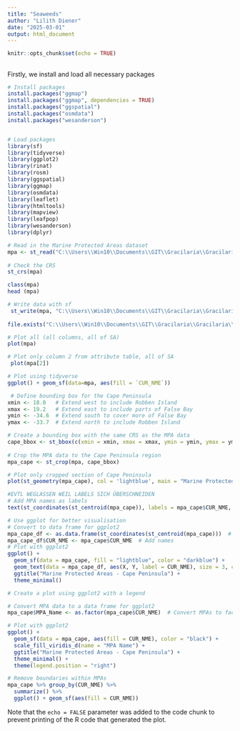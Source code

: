 ```yaml
---
title: "Seaweeds"
author: "Lilith Diener"
date: "2025-03-01"
output: html_document
---
```


```r
knitr::opts_chunk$set(echo = TRUE)
```

## 

Firstly, we install and load all necessary packages

```r

# Install packages
install.packages("ggmap")
install.packages("ggmap", dependencies = TRUE)
install.packages("ggspatial")
install.packages("osmdata")
install.packages("wesanderson") 


# Load packages
library(sf)
library(tidyverse)
library(ggplot2)
library(rinat)
library(rosm)
library(ggspatial)
library(ggmap)
library(osmdata)
library(leaflet)
library(htmltools)
library(mapview)
library(leafpop)
library(wesanderson)
library(dplyr)
```

```r
# Read in the Marine Protected Areas dataset
mpa <- st_read("C:\\Users\\Win10\\Documents\\GIT\\Gracilaria\\Gracilaria\\data\\SAMPAZ_OR_2024_Q3.shp")
 
# Check the CRS
st_crs(mpa)

class(mpa)
head (mpa)

# Write data with sf
 st_write(mpa, "C:\\Users\\Win10\\Documents\\GIT\\Gracilaria\\Gracilaria\\data\\SAMPAZ_OR_2024_Q3_duplicate.shp", append = FALSE)
 
file.exists("C:\\Users\\Win10\\Documents\\GIT\\Gracilaria\\Gracilaria\\data\\SAMPAZ_OR_2024_Q3_duplicate.shp")
```

```r
# Plot all (all columns, all of SA)
plot(mpa)

# Plot only column 2 from attribute table, all of SA
 plot(mpa[2])

# Plot using tidyverse
ggplot() + geom_sf(data=mpa, aes(fill = `CUR_NME`))
```

```r
 # Define bounding box for the Cape Peninsula
xmin <- 18.0   # Extend west to include Robben Island
xmax <- 19.2   # Extend east to include parts of False Bay
ymin <- -34.6  # Extend south to cover more of False Bay
ymax <- -33.7  # Extend north to include Robben Island

# Create a bounding box with the same CRS as the MPA data
cape_bbox <- st_bbox(c(xmin = xmin, xmax = xmax, ymin = ymin, ymax = ymax), crs = st_crs(mpa))
 
# Crop the MPA data to the Cape Peninsula region
mpa_cape <- st_crop(mpa, cape_bbox)

# Plot only cropped section of Cape Peninsula
plot(st_geometry(mpa_cape), col = 'lightblue', main = "Marine Protected Areas - Cape Peninsula")

#EVTL WEGLASSEN WEIL LABELS SICH ÜBERSCHNEIDEN
# Add MPA names as labels
text(st_coordinates(st_centroid(mpa_cape)), labels = mpa_cape$CUR_NME, cex = 0.8, col = "black", pos = 4)

# Use ggplot for better visualisation
# Convert to data frame for ggplot2
mpa_cape_df <- as.data.frame(st_coordinates(st_centroid(mpa_cape)))  # Get centroids
mpa_cape_df$CUR_NME <- mpa_cape$CUR_NME  # Add names
# Plot with ggplot2
ggplot() +
  geom_sf(data = mpa_cape, fill = "lightblue", color = "darkblue") +
  geom_text(data = mpa_cape_df, aes(X, Y, label = CUR_NME), size = 3, color = "black") +
  ggtitle("Marine Protected Areas - Cape Peninsula") +
  theme_minimal()

# Create a plot using ggplot2 with a legend 

# Convert MPA data to a data frame for ggplot2
mpa_cape$MPA_Name <- as.factor(mpa_cape$CUR_NME)  # Convert MPAs to factor values

# Plot with ggplot2
ggplot() +
  geom_sf(data = mpa_cape, aes(fill = CUR_NME), color = "black") +  
  scale_fill_viridis_d(name = "MPA Name") +  
  ggtitle("Marine Protected Areas - Cape Peninsula") +
  theme_minimal() +
  theme(legend.position = "right")  

# Remove boundaries within MPAs
mpa_cape %>% group_by(CUR_NME) %>% 
  summarize() %>% 
  ggplot() + geom_sf(aes(fill = CUR_NME))
```

Note that the `echo = FALSE` parameter was added to the code chunk to prevent printing of the R code that generated the plot.
